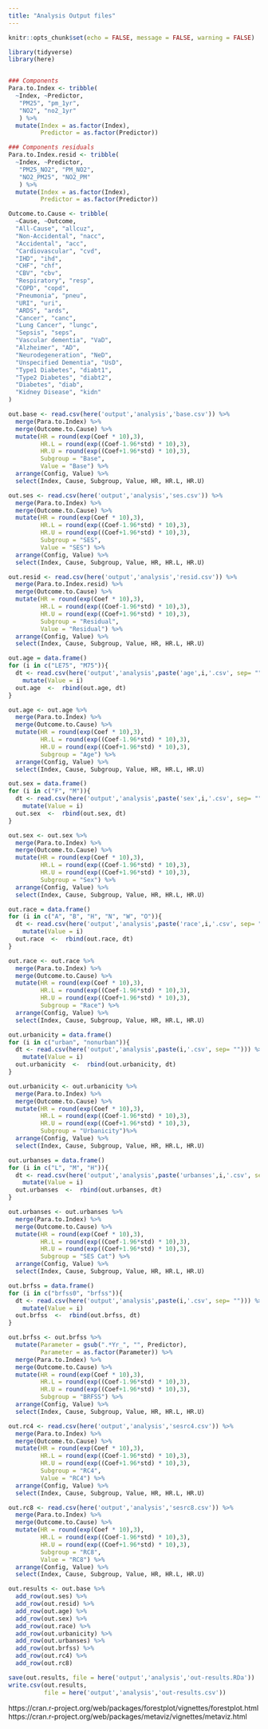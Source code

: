 ```yaml
---
title: "Analysis Output files"
---
```


```r
knitr::opts_chunk$set(echo = FALSE, message = FALSE, warning = FALSE)
```

```r
library(tidyverse)
library(here)
```

```r

```

```r
### Components
Para.to.Index <- tribble(
  ~Index, ~Predictor,
   "PM25", "pm_1yr",
   "NO2", "no2_1yr"
   ) %>% 
  mutate(Index = as.factor(Index),
         Predictor = as.factor(Predictor))

### Components residuals
Para.to.Index.resid <- tribble(
  ~Index, ~Predictor,
   "PM25_NO2", "PM_NO2",
   "NO2_PM25", "NO2_PM"
   ) %>% 
  mutate(Index = as.factor(Index),
         Predictor = as.factor(Predictor))
```

```r
Outcome.to.Cause <- tribble(
  ~Cause, ~Outcome,
  "All-Cause", "allcuz",
  "Non-Accidental", "nacc",
  "Accidental", "acc",
  "Cardiovascular", "cvd",
  "IHD", "ihd",
  "CHF", "chf",
  "CBV", "cbv",
  "Respiratory", "resp",
  "COPD", "copd",
  "Pneumonia", "pneu",
  "URI", "uri",
  "ARDS", "ards",
  "Cancer", "canc",
  "Lung Cancer", "lungc",
  "Sepsis", "seps",
  "Vascular dementia", "VaD",
  "Alzheimer", "AD",
  "Neurodegeneration", "NeD",
  "Unspecified Dementia", "UsD",
  "Type1 Diabetes", "diabt1",
  "Type2 Diabetes", "diabt2",
  "Diabetes", "diab",
  "Kidney Disease", "kidn"
)
```


```r
out.base <- read.csv(here('output','analysis','base.csv')) %>% 
  merge(Para.to.Index) %>% 
  merge(Outcome.to.Cause) %>% 
  mutate(HR = round(exp(Coef * 10),3),
         HR.L = round(exp((Coef-1.96*std) * 10),3),
         HR.U = round(exp((Coef+1.96*std) * 10),3),
         Subgroup = "Base", 
         Value = "Base") %>% 
  arrange(Config, Value) %>% 
  select(Index, Cause, Subgroup, Value, HR, HR.L, HR.U)
```


```r
out.ses <- read.csv(here('output','analysis','ses.csv')) %>% 
  merge(Para.to.Index) %>% 
  merge(Outcome.to.Cause) %>% 
  mutate(HR = round(exp(Coef * 10),3),
         HR.L = round(exp((Coef-1.96*std) * 10),3),
         HR.U = round(exp((Coef+1.96*std) * 10),3),
         Subgroup = "SES", 
         Value = "SES") %>% 
  arrange(Config, Value) %>% 
  select(Index, Cause, Subgroup, Value, HR, HR.L, HR.U)
```

```r
out.resid <- read.csv(here('output','analysis','resid.csv')) %>% 
  merge(Para.to.Index.resid) %>% 
  merge(Outcome.to.Cause) %>% 
  mutate(HR = round(exp(Coef * 10),3),
         HR.L = round(exp((Coef-1.96*std) * 10),3),
         HR.U = round(exp((Coef+1.96*std) * 10),3),
         Subgroup = "Residual", 
         Value = "Residual") %>% 
  arrange(Config, Value) %>% 
  select(Index, Cause, Subgroup, Value, HR, HR.L, HR.U)
```

```r
out.age = data.frame()
for (i in c("LE75", "M75")){
  dt <- read.csv(here('output','analysis',paste('age',i,'.csv', sep= ""))) %>% 
    mutate(Value = i)
  out.age  <-  rbind(out.age, dt)
}

out.age <- out.age %>% 
  merge(Para.to.Index) %>% 
  merge(Outcome.to.Cause) %>% 
  mutate(HR = round(exp(Coef * 10),3),
         HR.L = round(exp((Coef-1.96*std) * 10),3),
         HR.U = round(exp((Coef+1.96*std) * 10),3),
         Subgroup = "Age") %>% 
  arrange(Config, Value) %>% 
  select(Index, Cause, Subgroup, Value, HR, HR.L, HR.U)
```

```r
out.sex = data.frame()
for (i in c("F", "M")){
  dt <- read.csv(here('output','analysis',paste('sex',i,'.csv', sep= ""))) %>% 
    mutate(Value = i)
  out.sex  <-  rbind(out.sex, dt)
}

out.sex <- out.sex %>% 
  merge(Para.to.Index) %>% 
  merge(Outcome.to.Cause) %>% 
  mutate(HR = round(exp(Coef * 10),3),
         HR.L = round(exp((Coef-1.96*std) * 10),3),
         HR.U = round(exp((Coef+1.96*std) * 10),3),
         Subgroup = "Sex") %>% 
  arrange(Config, Value) %>% 
  select(Index, Cause, Subgroup, Value, HR, HR.L, HR.U) 
```

```r
out.race = data.frame()
for (i in c("A", "B", "H", "N", "W", "O")){
  dt <- read.csv(here('output','analysis',paste('race',i,'.csv', sep= ""))) %>% 
    mutate(Value = i)
  out.race  <-  rbind(out.race, dt)
}

out.race <- out.race %>% 
  merge(Para.to.Index) %>% 
  merge(Outcome.to.Cause) %>% 
  mutate(HR = round(exp(Coef * 10),3),
         HR.L = round(exp((Coef-1.96*std) * 10),3),
         HR.U = round(exp((Coef+1.96*std) * 10),3),
         Subgroup = "Race") %>% 
  arrange(Config, Value) %>% 
  select(Index, Cause, Subgroup, Value, HR, HR.L, HR.U) 
```

```r
out.urbanicity = data.frame()
for (i in c("urban", "nonurban")){
  dt <- read.csv(here('output','analysis',paste(i,'.csv', sep= ""))) %>% 
    mutate(Value = i)
  out.urbanicity  <-  rbind(out.urbanicity, dt)
}

out.urbanicity <- out.urbanicity %>% 
  merge(Para.to.Index) %>% 
  merge(Outcome.to.Cause) %>% 
  mutate(HR = round(exp(Coef * 10),3),
         HR.L = round(exp((Coef-1.96*std) * 10),3),
         HR.U = round(exp((Coef+1.96*std) * 10),3),
         Subgroup = "Urbanicity")%>% 
  arrange(Config, Value) %>% 
  select(Index, Cause, Subgroup, Value, HR, HR.L, HR.U) 
```

```r
out.urbanses = data.frame()
for (i in c("L", "M", "H")){
  dt <- read.csv(here('output','analysis',paste('urbanses',i,'.csv', sep= ""))) %>% 
    mutate(Value = i)
  out.urbanses  <-  rbind(out.urbanses, dt)
}

out.urbanses <- out.urbanses %>% 
  merge(Para.to.Index) %>% 
  merge(Outcome.to.Cause) %>% 
  mutate(HR = round(exp(Coef * 10),3),
         HR.L = round(exp((Coef-1.96*std) * 10),3),
         HR.U = round(exp((Coef+1.96*std) * 10),3),
         Subgroup = "SES Cat") %>% 
  arrange(Config, Value) %>% 
  select(Index, Cause, Subgroup, Value, HR, HR.L, HR.U) 
```

```r
out.brfss = data.frame()
for (i in c("brfss0", "brfss")){
  dt <- read.csv(here('output','analysis',paste(i,'.csv', sep= ""))) %>% 
    mutate(Value = i)
  out.brfss  <-  rbind(out.brfss, dt)
}

out.brfss <- out.brfss %>% 
  mutate(Parameter = gsub(".*Yr_", "", Predictor),
         Parameter = as.factor(Parameter)) %>% 
  merge(Para.to.Index) %>% 
  merge(Outcome.to.Cause) %>% 
  mutate(HR = round(exp(Coef * 10),3),
         HR.L = round(exp((Coef-1.96*std) * 10),3),
         HR.U = round(exp((Coef+1.96*std) * 10),3),
         Subgroup = "BRFSS") %>% 
  arrange(Config, Value) %>% 
  select(Index, Cause, Subgroup, Value, HR, HR.L, HR.U) 
```

```r
out.rc4 <- read.csv(here('output','analysis','sesrc4.csv')) %>% 
  merge(Para.to.Index) %>% 
  merge(Outcome.to.Cause) %>% 
  mutate(HR = round(exp(Coef * 10),3),
         HR.L = round(exp((Coef-1.96*std) * 10),3),
         HR.U = round(exp((Coef+1.96*std) * 10),3),
         Subgroup = "RC4", 
         Value = "RC4") %>% 
  arrange(Config, Value) %>% 
  select(Index, Cause, Subgroup, Value, HR, HR.L, HR.U)
```

```r
out.rc8 <- read.csv(here('output','analysis','sesrc8.csv')) %>% 
  merge(Para.to.Index) %>% 
  merge(Outcome.to.Cause) %>% 
  mutate(HR = round(exp(Coef * 10),3),
         HR.L = round(exp((Coef-1.96*std) * 10),3),
         HR.U = round(exp((Coef+1.96*std) * 10),3),
         Subgroup = "RC8", 
         Value = "RC8") %>% 
  arrange(Config, Value) %>% 
  select(Index, Cause, Subgroup, Value, HR, HR.L, HR.U)
```

```r
out.results <- out.base %>% 
  add_row(out.ses) %>% 
  add_row(out.resid) %>% 
  add_row(out.age) %>% 
  add_row(out.sex) %>% 
  add_row(out.race) %>% 
  add_row(out.urbanicity) %>% 
  add_row(out.urbanses) %>% 
  add_row(out.brfss) %>% 
  add_row(out.rc4) %>% 
  add_row(out.rc8)

save(out.results, file = here('output','analysis','out-results.RDa'))
write.csv(out.results, 
          file = here('output','analysis','out-results.csv'))
```


https://cran.r-project.org/web/packages/forestplot/vignettes/forestplot.html
https://cran.r-project.org/web/packages/metaviz/vignettes/metaviz.html
